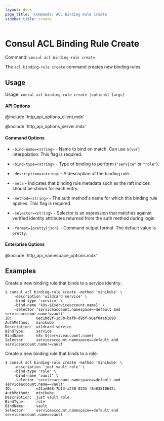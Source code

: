 ```yaml
---
layout: docs
page_title: 'Commands: ACL Binding Rule Create'
sidebar_title: create
---
```


# Consul ACL Binding Rule Create

Command: `consul acl binding-rule create`

The `acl binding-rule create` command creates new binding rules.

## Usage

Usage: `consul acl binding-rule create [options] [args]`

#### API Options

@include 'http_api_options_client.mdx'

@include 'http_api_options_server.mdx'

#### Command Options

- `-bind-name=<string>` - Name to bind on match. Can use `${var}`
  interpolation. This flag is required.

- `-bind-type=<string>` - Type of binding to perform (`"service"` or `"role"`).

- `-description=<string>` - A description of the binding rule.

- `-meta` - Indicates that binding rule metadata such as the raft
  indices should be shown for each entry.

- `-method=<string>` - The auth method's name for which this binding rule
  applies. This flag is required.

- `-selector=<string>` - Selector is an expression that matches against
  verified identity attributes returned from the auth method during login.

- `-format={pretty|json}` - Command output format. The default value is `pretty`.

#### Enterprise Options

@include 'http_api_namespace_options.mdx'

## Examples

Create a new binding rule that binds to a service identity:

```shell
$ consul acl binding-rule create -method 'minikube' \
    -description 'wildcard service' \
    -bind-type 'service' \
    -bind-name 'k8s-${serviceaccount.name}' \
    -selector 'serviceaccount.namespace==default and serviceaccount.name!=vault'
ID:           0ec1bd2f-1d3b-bafb-d9bf-90ef04ab1890
AuthMethod:   minikube
Description:  wildcard service
BindType:     service
BindName:     k8s-${serviceaccount.name}
Selector:     serviceaccount.namespace==default and serviceaccount.name!=vault
```

Create a new binding rule that binds to a role:

```shell
$ consul acl binding-rule create -method 'minikube' \
    -description 'just vault role' \
    -bind-type 'role' \
    -bind-name 'vault' \
    -selector 'serviceaccount.namespace==default and serviceaccount.name==vault'
ID:           e21ae868-7b13-a230-0235-f8e83510642c
AuthMethod:   minikube
Description:  just vault role
BindType:     role
BindName:     vault
Selector:     serviceaccount.namespace==default and serviceaccount.name==vault
```
